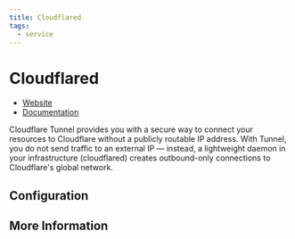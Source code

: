 ```yaml
---
title: Cloudflared
tags:
  - service
---
```


# Cloudflared

- [Website](https://developers.cloudflare.com/cloudflare-one/connections/connect-apps)
- [Documentation](https://developers.cloudflare.com/cloudflare-one/connections/connect-apps/configuration/configure-apps)

Cloudflare Tunnel provides you with a secure way to connect your resources to Cloudflare without a publicly routable IP address. With Tunnel, you do not send traffic to an external IP — instead, a lightweight daemon in your infrastructure (cloudflared) creates outbound-only connections to Cloudflare's global network. 

## Configuration

## More Information
